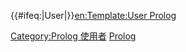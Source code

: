 {{User language-P|Prolog|该用户会用'''[[:Category:Prolog 使用者|Prolog]]'''语言。|Prolog}}<includeonly>{{#ifeq:{{NAMESPACE}}|User|[[Category:Prolog 使用者]][[Category:维基程序员|{{PAGENAME}}]]}}</includeonly><noinclude>[[Category:程式用戶框模板|Prolog]][[en:Template:User Prolog]]
</noinclude>